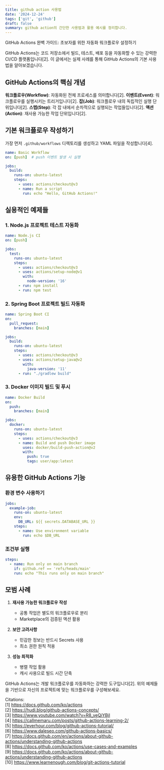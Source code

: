 ```yaml
---
title: github action 사용법
date: '2024-12-24'
tags: ['git', 'github']
draft: false
summary: github action의 간단한 사용법과 활용 예시를 정리합니다. 
---
```


GitHub Actions 완벽 가이드: 초보자를 위한 자동화 워크플로우 설정하기

GitHub Actions는 코드 저장소에서 빌드, 테스트, 배포 등을 자동화할 수 있는 강력한 CI/CD 플랫폼입니다[2]. 이 글에서는 실제 사례를 통해 GitHub Actions의 기본 사용법을 알아보겠습니다.

## GitHub Actions의 핵심 개념

**워크플로우(Workflow)**: 자동화된 전체 프로세스를 의미합니다[2].
**이벤트(Event)**: 워크플로우를 실행시키는 트리거입니다[2].
**잡(Job)**: 워크플로우 내의 독립적인 실행 단위입니다[2].
**스텝(Step)**: 각 잡 내에서 순차적으로 실행되는 작업들입니다[2].
**액션(Action)**: 재사용 가능한 작업 단위입니다[2].

## 기본 워크플로우 작성하기

가장 먼저 `.github/workflows` 디렉토리를 생성하고 YAML 파일을 작성합니다[4].

```yaml
name: Basic Workflow
on: [push]  # push 이벤트 발생 시 실행

jobs:
  build:
    runs-on: ubuntu-latest
    steps:
      - uses: actions/checkout@v3
      - name: Run a script
        run: echo "Hello, GitHub Actions!"
```

## 실용적인 예제들

### 1. Node.js 프로젝트 테스트 자동화

```yaml
name: Node.js CI
on: [push]

jobs:
  test:
    runs-on: ubuntu-latest
    steps:
      - uses: actions/checkout@v3
      - uses: actions/setup-node@v1
        with:
          node-version: '16'
      - run: npm install
      - run: npm test
```

### 2. Spring Boot 프로젝트 빌드 자동화

```yaml
name: Spring Boot CI
on:
  pull_request:
    branches: [main]

jobs:
  build:
    runs-on: ubuntu-latest
    steps:
      - uses: actions/checkout@v3
      - uses: actions/setup-java@v2
        with:
          java-version: '11'
      - run: "./gradlew build"
```

### 3. Docker 이미지 빌드 및 푸시

```yaml
name: Docker Build
on:
  push:
    branches: [main]

jobs:
  docker:
    runs-on: ubuntu-latest
    steps:
      - uses: actions/checkout@v3
      - name: Build and push Docker image
        uses: docker/build-push-action@v2
        with:
          push: true
          tags: user/app:latest
```

## 유용한 GitHub Actions 기능

### 환경 변수 사용하기
```yaml
jobs:
  example-job:
    runs-on: ubuntu-latest
    env:
      DB_URL: ${{ secrets.DATABASE_URL }}
    steps:
      - name: Use environment variable
        run: echo $DB_URL
```

### 조건부 실행
```yaml
steps:
  - name: Run only on main branch
    if: github.ref == 'refs/heads/main'
    run: echo "This runs only on main branch"
```

## 모범 사례

1. **재사용 가능한 워크플로우 작성**
   - 공통 작업은 별도의 워크플로우로 분리
   - Marketplace의 검증된 액션 활용

2. **보안 고려사항**
   - 민감한 정보는 반드시 Secrets 사용
   - 최소 권한 원칙 적용

3. **성능 최적화**
   - 병렬 작업 활용
   - 캐시 사용으로 빌드 시간 단축

GitHub Actions는 개발 워크플로우를 자동화하는 강력한 도구입니다[2]. 위의 예제들을 기반으로 자신의 프로젝트에 맞는 워크플로우를 구성해보세요.

Citations:  
[1] https://docs.github.com/ko/actions  
[2] https://hudi.blog/github-actions-concepts/  
[3] https://www.youtube.com/watch?v=R8_veQiYBjI  
[4] https://callmemaru.com/posts/github-actions-learning-2/  
[5] https://everhour.com/blog/github-actions-tutorial/  
[6] https://www.daleseo.com/github-actions-basics/  
[7] https://docs.github.com/en/actions/about-github-actions/understanding-github-actions  
[8] https://docs.github.com/ko/actions/use-cases-and-examples  
[9] https://docs.github.com/ko/actions/about-github-actions/understanding-github-actions  
[10] https://www.learnenough.com/blog/git-actions-tutorial  